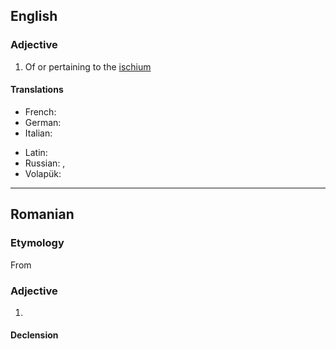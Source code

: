 ==English==

===Adjective===
{{en-adj|-}}

# Of or pertaining to the [[ischium]]

====Translations====
{{trans-top|of or pertaining to the ischium}}
* French: {{t+|fr|ischiatique}}
* German: {{t|de|ischiatisch}}
* Italian: {{t|it|ischiatico}}
{{trans-mid}}
* Latin: {{t|la|ischiadicus}}
* Russian: {{t+|ru|седа́лищный}}, {{t|ru|ишиа́сный}}
* Volapük: {{t|vo|skiadik}}
{{trans-bottom}}

----

==Romanian==

===Etymology===
From {{bor|ro|fr|ischiatique}}

===Adjective===
{{ro-adj}}

# {{l|en|ischiatic}}

====Declension====
{{ro-decl-adj}}